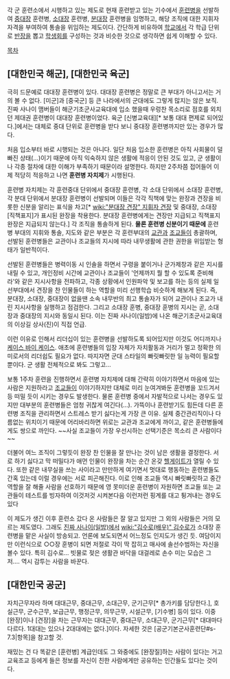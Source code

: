 각 군 훈련소에서 시행하고 있는 제도로 현재 훈련받고 있는 기수에서 [[훈련병]]을 선발하여 [[중대장]] 훈련병, [[소대장]] 훈련병, [[분대장]] 훈련병을 임명하고, 해당 조직에 대한 지휘자 자격을 부여하여 통솔을 위임하는 제도이다. 간단하게 비유하여 [[학교]]에서 각 학급 단위로 [[반장]]을 뽑고 [[학생회]]를 구성하는 것과 비슷한 것으로 생각하면 쉽게 이해할 수 있다.

[[목차]]
== [대한민국 해군], [대한민국 육군] ==
극히 드문예로 대대장 훈련병이 있다. 대대장 훈련병은 정말로 큰 부대가 아니고서는 거의 볼 수 없다. [미군]과 [중국군] 등 큰 나라에서의 군대에도 그렇게 많지는 않은 보직. 진짜 사나이 맴버들이 해군기초군사교육대에 입소 했을때 우렁찬 목소리로 점호를 외치던 제대권 훈련병이 대대장 훈련병이었다. 육군 [신병교육대][* 보통 대대 편제로 되어있다.]에서는 대체로 중대 단위로 훈련병을 받다 보니 중대장 훈련병까지만 있는 경우가 많다.

처음 입소부터 바로 시행되는 것은 아니다. 일단 처음 입소한 훈련병은 아직 사회물이 덜 빠진 상태(…)이기 때문에 아직 익숙하지 않은 생활에 적응이 안된 것도 있고, 군 생활이나 각종 절차에 대한 이해가 부족하기 때문이라 설명한다. 하지만 2주차쯤 접어들어 이제 적당히 적응하고 나면 '''훈련병 자치제'''가 시행된다.

훈련병 자치제는 각 훈련중대 단위에서 중대장 훈련병, 각 소대 단위에서 소대장 훈련병, 각 분대 단위에서 분대장 훈련병이 선발되며 이들은 각각 직책에 맞는 완장과 견장을 비롯한 신분을 알리는 표식을 차고[* [[wiki:"분대장 견장" 지휘자 견장]] 및 중대장, 소대장 [직책표지]가 표시된 완장을 착용한다. 분대장 훈련병에게는 견장만 지급되고 직책표지 완장은 지급되지 않는다.] 각 조직을 통솔하게 된다. '''물론 훈련병 신분이기 때문에''' 훈련병 부대의 지휘와 통솔, 지도와 같은 부분은 각 훈련부대의 [[교관]]과 [[조교]]들이 총괄하며, 선발된 훈련병들은 교관이나 조교들의 지시에 따라 내무생활에 관한 권한을 위임받는 형태가 일반적이다.

선발된 훈련병들은 병력이동 시 인솔을 하면서 구령을 붙이거나 군가제창과 같은 지시를 내릴 수 있고, 개인정비 시간에 교관이나 조교들이 '언제까지 뭘 할 수 있도록 준비해라'와 같은 지시사항을 전파하고, 각종 상황에서 인원파악 및 보고를 하는 등의 실제 일선부대에서 견장을 찬 인물들이 하는 역할을 미리 선행학습 비슷하게 해보게 된다. 즉, 분대장, 소대장, 중대장이 없을땐 소속 내무반의 최고 통솔자가 되어 교관이나 조교가 내린 지시사항을 실행하고 점검한다. 그리고 소대장 훈병, 중대장 훈병의 지시는 곧, 소대장과 중대장의 지시와 동일시 된다. 이는 진짜 사나이(일밤)에 나온 해군기초군사교육대의 이상길 상사(진)이 직접 언급.

이런 이유로 인해서 리더십이 있는 훈련병을 선발하도록 되어있지만 이것도 어디까지나 [[케이스 바이 케이스]]. 애초에 훈련병들의 입장 자체가 자치활동과 거리가 멀고 정확한 의미로서의 리더쉽도 필요가 없다. 따지자면 군대 스타일의 빠릿빠릿한 일 능력이 필요할 뿐이다. 군 생활 전체적으로 봐도 그렇고...

보통 1주차 훈련을 진행하면서 훈련병 자치제에 대해 간략히 이야기하면서 마음에 있는 사람은 지원하라고 [[조교]]들이 이야기하지만 대체로 미리 눈여겨봐둔 훈련병을 꼬드겨서 등 떠밀 듯이 시키는 경우도 발생한다. 물론 훈련병 중에서 자발적으로 나서는 경우도 있지만 대부분의 훈련병들은 엄청 귀찮게 여긴다(…). 가뜩이나 훈련받기도 힘든데 다른 훈련병 조직을 관리하면서 스트레스 받기 싫다는게 가장 큰 이유. 실제 중간관리직이나 다름없는 위치이기 때문에 어리바리하면 위로는 교관과 조교에게 까이고, 같은 훈련병들에게도 쌍으로 까인다. ~~사실 조교들이 가장 우선시하는 선택기준은 목소리 큰 사람이다~~

더불어 여느 조직이 그렇듯이 완장 찬 인물을 잘 만나는 것이 남은 생활을 결정한다. 서로 하기 싫다고 막 떠밀다가 애먼 인물이 완장을 차는 순간 온갖 [[헬게이트]]가 열릴 수 있다. 또한 같은 내무실을 쓰는 사이라고 만만하게 여기면서 멋대로 행동하는 훈련병들도 간혹 있는데 이럴 경우에는 서로 피곤해진다. 이로 인해 조교들 역시 빠릿빠릿하고 중간역할을 잘 해줄 사람을 선호하기 때문에 영 못미더운 훈련병이 자원하면 조교들 또는 교관들이 테스트를 빙자하여 이것저것 시켜본다음 이런저런 핑계를 대고 튕겨내는 경우도 있다

이 제도가 생긴 이후 훈련소 갔다 온 사람들은 잘 알고 있지만 그 외의 사람들은 거의 모르는 제도였다. 그래도 [[진짜 사나이(일밤)]]에서 [[wiki:"김수로(배우)" 김수로]]가 소대장 훈련병을 맡은 사실이 방송되고. 언론에 보도되면서 어느정도 인지도가 생긴 듯.
여담이지만 이런식으로 ○○장 훈병이 되면 저절로 각이 딱 잡히고 매사에 솔선수범하는 자신을 볼수 있다. 특히 김수로... 빗물로 젖은 생활관 바닥을 대걸레로 손수 미는 모습은 그저.... 역시 감투는 사람을 바꾼다.

== [대한민국 공군] ==
자치근무자라 하며 대대근무, 중대근무, 소대근무, 군기근무[* 총가키를 담당한다.], 호실근무, 군수근무, 보급근무, 행정근무, 의무근무, 시설근무, [기수병] 등이 있다. 이중 [완장]이나 [견장]을 차는 근무자는 대대근무, 중대근무, 소대근무, 군기근무[* 대대마다 다르다. 1대대는 있으나 2대대에는 없다.]이다. 자세한 것은 [공군기본군사훈련단#s-7.3|항목]을 참고할 것.

재밌는 건 다 똑같은 [훈련병] 계급인데도 그 와중에도 [완장질]하는 사람이 있다는 거고 교육조교 등에게 들은 정보를 자신이 친한 사람에게만 공유하는 인간들도 있다는 것이다.
